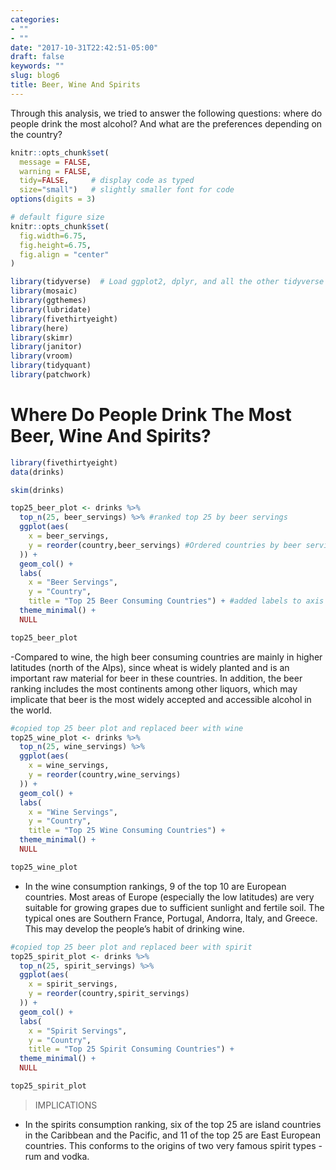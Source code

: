 ```yaml
---
categories:
- ""
- ""
date: "2017-10-31T22:42:51-05:00"
draft: false
keywords: ""
slug: blog6
title: Beer, Wine And Spirits 
---
```


Through this analysis, we tried to answer the following questions: where do people drink the most alcohol? And what are the preferences depending on the country?

```r
knitr::opts_chunk$set(
  message = FALSE, 
  warning = FALSE, 
  tidy=FALSE,     # display code as typed
  size="small")   # slightly smaller font for code
options(digits = 3)

# default figure size
knitr::opts_chunk$set(
  fig.width=6.75, 
  fig.height=6.75,
  fig.align = "center"
)
```


```r
library(tidyverse)  # Load ggplot2, dplyr, and all the other tidyverse packages
library(mosaic)
library(ggthemes)
library(lubridate)
library(fivethirtyeight)
library(here)
library(skimr)
library(janitor)
library(vroom)
library(tidyquant)
library(patchwork)

```



# Where Do People Drink The Most Beer, Wine And Spirits?


```r
library(fivethirtyeight)
data(drinks)

```



```r
skim(drinks)
```


```r

top25_beer_plot <- drinks %>% 
  top_n(25, beer_servings) %>% #ranked top 25 by beer servings
  ggplot(aes(
    x = beer_servings,
    y = reorder(country,beer_servings) #Ordered countries by beer servings
  )) +
  geom_col() +
  labs(
    x = "Beer Servings", 
    y = "Country", 
    title = "Top 25 Beer Consuming Countries") + #added labels to axis and title
  theme_minimal() +
  NULL

top25_beer_plot


```
-Compared to wine, the high beer consuming countries are mainly in higher latitudes (north of the Alps), since wheat is widely planted and is an important raw material for beer in these countries. In addition, the beer ranking includes the most continents among other liquors, which may implicate that beer is the most widely accepted and accessible alcohol in the world.

```r

#copied top 25 beer plot and replaced beer with wine
top25_wine_plot <- drinks %>% 
  top_n(25, wine_servings) %>% 
  ggplot(aes(
    x = wine_servings,
    y = reorder(country,wine_servings)
  )) +
  geom_col() +
  labs(
    x = "Wine Servings", 
    y = "Country", 
    title = "Top 25 Wine Consuming Countries") + 
  theme_minimal() +
  NULL

top25_wine_plot


```
- In the wine consumption rankings, 9 of the top 10 are European countries. Most areas of Europe (especially the low latitudes) are very suitable for growing grapes due to sufficient sunlight and fertile soil. The typical ones are Southern France, Portugal, Andorra, Italy, and Greece. This may develop the people's habit of drinking wine.
```r

#copied top 25 beer plot and replaced beer with spirit
top25_spirit_plot <- drinks %>% 
  top_n(25, spirit_servings) %>% 
  ggplot(aes(
    x = spirit_servings,
    y = reorder(country,spirit_servings)
  )) +
  geom_col() +
  labs(
    x = "Spirit Servings", 
    y = "Country", 
    title = "Top 25 Spirit Consuming Countries") + 
  theme_minimal() +
  NULL

top25_spirit_plot

```

> IMPLICATIONS

- In the spirits consumption ranking, six of the top 25 are island countries in the Caribbean and the Pacific, and 11 of the top 25 are East European countries. This conforms to the origins of two very famous spirit types - rum and vodka.


